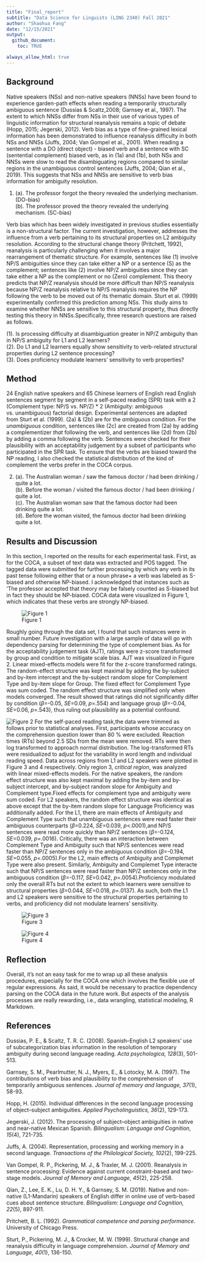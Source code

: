 ```yaml
---
title: "Final_report"
subtitle: "Data Science for Linguists (LING 2340) Fall 2021"
author: "Shaohua Fang"
date: "12/15/2021"
output: 
  github_document: 
    toc: TRUE

always_allow_html: true
---
```


## Background 

Native speakers (NSs) and non-native speakers (NNSs) have been found to experience garden-path effects when reading a temporarily structurally ambiguous sentence (Dussias & Scaltz,2008; Garnsey et al., 1997). The extent to which NNSs differ from NSs in their use of various types of linguistic information for structural reanalysis remains a topic of debate (Hopp, 2015; Jegerski, 2012). Verb bias as a type of fine-grained lexical information has been demonstrated to influence reanalysis difficulty in both NSs and NNSs (Juffs, 2004; Van Gompel et al., 2001). When reading a sentence with a DO (direct object) - biased verb and a sentence with SC (sentential complement) biased verb, as in (1a) and (1b), both NSs and NNSs were slow to read the disambiguating regions compared to similar regions in the unambiguous control sentences (Juffs, 2004; Qian et al., 2019). This suggests that NSs and NNSs are sensitive to verb bias information for ambiguity resolution.

1. (a). The professor forgot the theory revealed the underlying mechanism. (DO-bias) <br/>
   (b). The professor proved the theory revealed the underlying mechanism. (SC-bias)

Verb bias which has been widely investigated in previous studies essentially is a non-structural factor. The current investigation, however, addresses the influence from a verb pertaining to its structural properties on L2 ambiguity resolution. According to the structural change theory (Pritchett, 1992), reanalysis is particularly challenging when it involves a major rearrangement of thematic structure. For example, sentences like (1) involve NP/S ambiguities since they can take either a NP or a sentence (S) as the complement; sentences like (2) involve NP/Z ambiguities since they can take either a NP as the complement or no (Zero) complement. This theory predicts that NP/Z reanalysis should be more difficult than NP/S reanalysis because NP/Z reanalysis relative to NP/S reanalysis requires the NP following the verb to be moved out of its thematic domain. Sturt et al. (1999) experimentally confirmed this prediction among NSs. This study aims to examine whether NNSs are sensitive to this structural property, thus directly testing this theory in NNSs.Specifically, three research questions are raised as follows.

(1). Is processing difficulty at disambiguation greater in NP/Z ambiguity than in NP/S ambiguity for L1 and L2 learners? <br/>
(2). Do L1 and L2 learners equally show sensitivity to verb-related structural properties during L2 sentence processing? <br/>
(3). Does proficiency modulate learners’ sensitivity to verb properties?

## Method 

24 English native speakers and 65 Chinese learners of English read English sentences segment by segment in a self-paced reading (SPR) task with a 2 (Complement type: NP/S vs. NP/Z) * 2 (Ambiguity: ambiguous vs. unambiguous) factorial design. Experimental sentences are adapted from Sturt et al. (1999). (2a) & (2b) are for the *ambiguous* condition. For the *unambiguous* condition, sentences like (2c) are created from (2a) by adding a complementizer *that* following the verb, and sentences like (2d) from (2b) by adding a comma following the verb. Sentences were checked for their plausibility with an acceptability judgement by a subset of participants who participated in the SPR task. To ensure that the verbs are biased toward the NP reading, I also checked the statistical distribution of the kind of complement the verbs prefer in the COCA corpus. 

2. (a). The Australian woman / saw the famous doctor / had been drinking / quite a lot.<br/>
   (b). Before the woman / visited the famous doctor / had been drinking / quite a lot.<br/>
   (c). The Australian woman saw that the famous doctor had been drinking quite a lot.<br/>
   (d). Before the woman visited, the famous doctor had been drinking quite a lot.<br/>

## Results and Discussion

In this section, I reported on the results for each experimental task. First, as for the COCA, a subset of text data was extracted and POS tagged. The tagged data were submitted for further processing by which any verb in its past tense following either that or a noun phrase+ a verb was labeled as S-biased and otherwise NP-biased. I acknowledged that instances such as 'The professor accepted that theory may be falsely counted as S-biased but in fact they should be NP-biased. COCA data were visualized in Figure 1, which indicates that these verbs are strongly NP-biased.

![Figure 1](/Users/shaohuafang/Desktop/from_mac/Pittcourses/DataScience2021/final_project/Structural-Change-L2-Sentence-Processing/Data_Analysis/Corpus/Corpus_data_files/figure-gfm/barplot_forCOCA-1.png)

Roughly going through the data set, I found that such instances were in small number. Future investigation with a large sample of data will go with dependency parsing for determining the type of complement bias. As for the acceptability judgement task (AJT), ratings were z-score transformed by group and condition to mitigate scale bias. AJT was visualized in Figure 2. Linear mixed-effects models were fit for the z-score transformed ratings. The random-effect structure was kept maximal by adding the by-subject and by-item intercept and the by-subject random slope for Complement Type and by-item slope for Group. The fixed effect for Complement Type was sum coded. The random effect structure was simplified only when models converged. The result showed that ratings did not significantly differ by condition (*β*=-0.05, *SE*=0.09, *p*=.554) and language group (*β*=-0.04, *SE*=0.06, *p*=.543), thus ruling out plausibility as a potential confound. 

![Figure 2](/Users/shaohuafang/Desktop/from_mac/Pittcourses/DataScience2021/final_project/Structural-Change-L2-Sentence-Processing/Data_Analysis/AJT/L1_L2_Data/L1_L2_AJT_files/figure-gfm/barplot_forAJT-1.png)
For the self-paced reading task,the data were trimmed as follows prior to statistical analyses. First, participants whose accuracy on the comprehension question lower than 80 % were excluded. Reaction times (RTs) beyond 2.5 SDs from the mean were removed. RTs were then log transformed to approach normal distribution. The log-transformed RTs were residualized to adjust for the variability in word length and individual reading speed. Data across regions from L1 and L2 speakers were plotted in Figure 3 and 4 respectively. Only region 3, *critical region*, was analyzed with linear mixed-effects models. For the native speakers, the random effect structure was also kept maximal by adding the by-item and by-subject intercept, and by-subject random slope for Ambiguity and Complement type.Fixed effects for complement type and ambiguity were sum coded. For L2 speakers, the random effect structure was identical as above except that the by-item random slope for Language Proficiency was additionally added. For the L1, there are main effects of Ambiguity and Complement Type such that unambiguous sentences were read faster their ambiguous counterparts (*β*=0.224, *SE*=0.039, *p*<.0001),and NP/S sentences were read more quickly than NP/Z sentences (*β*=-0.124, *SE*=0.039, *p*=.0016). Critically, there was an interaction between Complement Type and Ambiguity such that NP/S sentences were read faster than NP/Z sentences only in the ambiguous condition (*β*=-0.194, *SE*=0.055, *p*=.0005).For the L2, main effects of Ambiguity and Complemet Type were also present. Similarly, Ambiguity and Complemet Type interacte such that NP/S sentences were read faster than NP/Z sentences only in the ambiguous condition (*β*=-0.117, *SE*=0.042, *p*=.0054).Proficiency modulated only the overall RTs but not the extent to which learners were sensitive to structural properties (*β*=0.044, *SE*=0.018, *p*=.0137). As such, both the L1 and L2 speakers were sensitive to the structural properties pertaining to verbs, and proficiency did not modulate learners' sensitivity.

![Figure 3](/Users/shaohuafang/Desktop/from_mac/Pittcourses/DataScience2021/final_project/Structural-Change-L2-Sentence-Processing/Data_Analysis/SPR/SPR_Analysis_files/figure-gfm/lineplot_L1-1.png)

![Figure 4](/Users/shaohuafang/Desktop/from_mac/Pittcourses/DataScience2021/final_project/Structural-Change-L2-Sentence-Processing/Data_Analysis/SPR/SPR_Analysis_files/figure-gfm/lineplot_L2-1.png)

## Reflection

Overall, it's not an easy task for me to wrap up all these analysis procedures, especially for the COCA one which involves the flexible use of regular expressions. As said, it would be necessary to practice dependency parsing on the COCA data in the future work. But aspects of the analysis processes are really rewarding, i.e., data wrangling, statistical modeling, R Markdown. 

## References

Dussias, P. E., & Scaltz, T. R. C. (2008). Spanish–English L2 speakers’ use of subcategorization bias information in the resolution of temporary ambiguity during second language reading. *Acta psychologica, 128*(3), 501-513.

Garnsey, S. M., Pearlmutter, N. J., Myers, E., & Lotocky, M. A. (1997). The contributions of verb bias and plausibility to the comprehension of temporarily ambiguous sentences. *Journal of memory and language, 37*(1), 58-93.

Hopp, H. (2015). Individual differences in the second language processing of object–subject ambiguities. *Applied Psycholinguistics, 36*(2), 129-173.

Jegerski, J. (2012). The processing of subject–object ambiguities in native and near-native Mexican Spanish. *Bilingualism: Language and Cognition, 15*(4), 721-735.

Juffs, A. (2004). Representation, processing and working memory in a second language. *Transactions of the Philological Society, 102*(2), 199-225.

Van Gompel, R. P., Pickering, M. J., & Traxler, M. J. (2001). Reanalysis in sentence processing: Evidence against current constraint-based and two-stage models. *Journal of Memory and Language, 45*(2), 225-258.

Qian, Z., Lee, E. K., Lu, D. H. Y., & Garnsey, S. M. (2019). Native and non-native (L1-Mandarin) speakers of English differ in online use of verb-based cues about sentence structure. *Bilingualism: Language and Cognition, 22*(5), 897-911.

Pritchett, B. L. (1992). *Grammatical competence and parsing performance*. University of Chicago Press.

Sturt, P., Pickering, M. J., & Crocker, M. W. (1999). Structural change and reanalysis difficulty in language comprehension. *Journal of Memory and Language, 40*(1), 136-150.


 






















